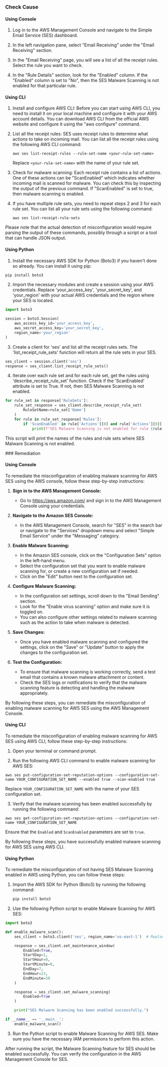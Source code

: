 

<Tabs><Tab title='Cause'>
### Check Cause

#### Using Console

1. Log in to the AWS Management Console and navigate to the Simple Email Service (SES) dashboard.

2. In the left navigation pane, select "Email Receiving" under the "Email Receiving" section.

3. In the "Email Receiving" page, you will see a list of all the receipt rules. Select the rule you want to check.

4. In the "Rule Details" section, look for the "Enabled" column. If the "Enabled" column is set to "No", then the SES Malware Scanning is not enabled for that particular rule.

#### Using CLI

1. Install and configure AWS CLI: Before you can start using AWS CLI, you need to install it on your local machine and configure it with your AWS account details. You can download AWS CLI from the official AWS website and configure it using the "aws configure" command.

2. List all the receipt rules: SES uses receipt rules to determine what actions to take on incoming mail. You can list all the receipt rules using the following AWS CLI command:

   ```
   aws ses list-receipt-rules --rule-set-name <your-rule-set-name>
   ```

   Replace `<your-rule-set-name>` with the name of your rule set.

3. Check for malware scanning: Each receipt rule contains a list of actions. One of these actions can be "ScanEnabled" which indicates whether incoming mail is scanned for malware. You can check this by inspecting the output of the previous command. If "ScanEnabled" is set to true, then malware scanning is enabled.

4. If you have multiple rule sets, you need to repeat steps 2 and 3 for each rule set. You can list all your rule sets using the following command:

   ```
   aws ses list-receipt-rule-sets
   ```
   
Please note that the actual detection of misconfiguration would require parsing the output of these commands, possibly through a script or a tool that can handle JSON output.

#### Using Python

1. Install the necessary AWS SDK for Python (Boto3) if you haven't done so already. You can install it using pip:
```python
pip install boto3
```

2. Import the necessary modules and create a session using your AWS credentials. Replace 'your_access_key', 'your_secret_key', and 'your_region' with your actual AWS credentials and the region where your SES is located.
```python
import boto3

session = boto3.Session(
    aws_access_key_id='your_access_key',
    aws_secret_access_key='your_secret_key',
    region_name='your_region'
)
```

3. Create a client for 'ses' and list all the receipt rules sets. The 'list_receipt_rule_sets' function will return all the rule sets in your SES.
```python
ses_client = session.client('ses')
response = ses_client.list_receipt_rule_sets()
```

4. Iterate over each rule set and for each rule set, get the rules using 'describe_receipt_rule_set' function. Check if the 'ScanEnabled' attribute is set to True. If not, then SES Malware Scanning is not enabled.
```python
for rule_set in response['RuleSets']:
    rule_set_response = ses_client.describe_receipt_rule_set(
        RuleSetName=rule_set['Name']
    )
    for rule in rule_set_response['Rules']:
        if 'ScanEnabled' in rule['Actions'][0] and rule['Actions'][0]['ScanEnabled'] == False:
            print(f"SES Malware Scanning is not enabled for rule {rule['Name']} in rule set {rule_set['Name']}")
```
This script will print the names of the rules and rule sets where SES Malware Scanning is not enabled.

</Tab>

<Tab title='Remediation'>
### Remediation

#### Using Console

To remediate the misconfiguration of enabling malware scanning for AWS SES using the AWS console, follow these step-by-step instructions:

1. **Sign in to the AWS Management Console:**
   - Go to https://aws.amazon.com/ and sign in to the AWS Management Console using your credentials.

2. **Navigate to the Amazon SES Console:**
   - In the AWS Management Console, search for "SES" in the search bar or navigate to the "Services" dropdown menu and select "Simple Email Service" under the "Messaging" category.

3. **Enable Malware Scanning:**
   - In the Amazon SES console, click on the "Configuration Sets" option in the left-hand menu.
   - Select the configuration set that you want to enable malware scanning for, or create a new configuration set if needed.
   - Click on the "Edit" button next to the configuration set.

4. **Configure Malware Scanning:**
   - In the configuration set settings, scroll down to the "Email Sending" section.
   - Look for the "Enable virus scanning" option and make sure it is toggled on.
   - You can also configure other settings related to malware scanning such as the action to take when malware is detected.

5. **Save Changes:**
   - Once you have enabled malware scanning and configured the settings, click on the "Save" or "Update" button to apply the changes to the configuration set.

6. **Test the Configuration:**
   - To ensure that malware scanning is working correctly, send a test email that contains a known malware attachment or content.
   - Check the SES logs or notifications to verify that the malware scanning feature is detecting and handling the malware appropriately.

By following these steps, you can remediate the misconfiguration of enabling malware scanning for AWS SES using the AWS Management Console.

#### Using CLI

To remediate the misconfiguration of enabling malware scanning for AWS SES using AWS CLI, follow these step-by-step instructions:

1. Open your terminal or command prompt.

2. Run the following AWS CLI command to enable malware scanning for AWS SES:
```
aws ses put-configuration-set-reputation-options --configuration-set-name YOUR_CONFIGURATION_SET_NAME --enabled true --scan-enabled true
```
Replace `YOUR_CONFIGURATION_SET_NAME` with the name of your SES configuration set.

3. Verify that the malware scanning has been enabled successfully by running the following command:
```
aws ses get-configuration-set-reputation-options --configuration-set-name YOUR_CONFIGURATION_SET_NAME
```
Ensure that the `Enabled` and `ScanEnabled` parameters are set to `true`.

By following these steps, you have successfully enabled malware scanning for AWS SES using AWS CLI.

#### Using Python

To remediate the misconfiguration of not having SES Malware Scanning enabled in AWS using Python, you can follow these steps:

1. Import the AWS SDK for Python (Boto3) by running the following command:
   ```bash
   pip install boto3
   ```

2. Use the following Python script to enable Malware Scanning for AWS SES:

```python
import boto3

def enable_malware_scan():
    ses_client = boto3.client('ses', region_name='us-east-1')  # Replace 'us-east-1' with your preferred region

    response = ses_client.set_maintenance_window(
        Enabled=True,
        StartDay=1,
        StartHour=0,
        StartMinute=0,
        EndDay=7,
        EndHour=23,
        EndMinute=59
    )

    response = ses_client.set_malware_scanning(
        Enabled=True
    )

    print("SES Malware Scanning has been enabled successfully.")

if __name__ == '__main__':
    enable_malware_scan()
```

3. Run the Python script to enable Malware Scanning for AWS SES. Make sure you have the necessary IAM permissions to perform this action.

After running the script, the Malware Scanning feature for SES should be enabled successfully. You can verify the configuration in the AWS Management Console for SES.


</Tab>
</Tabs>